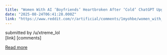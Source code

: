 ```yaml
---
title: "Women With AI ‘Boyfriends’ Heartbroken After ‘Cold’ ChatGPT Upgrade"
date: "2025-08-24T06:41:28.000Z"
link: "https://www.reddit.com/r/artificial/comments/1myohbe/women_with_ai_boyfriends_heartbroken_after_cold/"
---
```


submitted by    /u/xtreme_lol  
 [link]   [comments]

[Read more](https://www.reddit.com/r/artificial/comments/1myohbe/women_with_ai_boyfriends_heartbroken_after_cold/)
